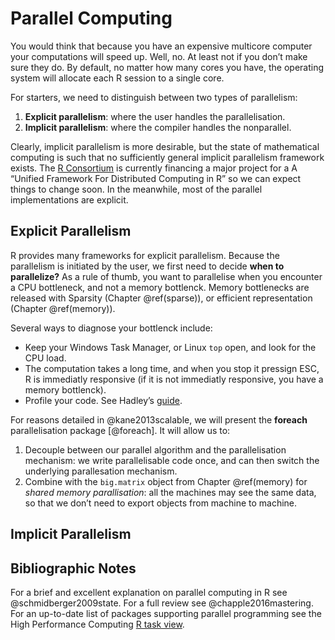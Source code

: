 # Parallel Computing {#parallel}

You would think that because you have an expensive multicore computer your computations will speed up. 
Well, no.
At least not if you don't make sure they do.
By default, no matter how many cores you have, the operating system will allocate each R session to a single core. 

For starters, we need to distinguish between two types of parallelism:

1. __Explicit parallelism__: where the user handles the parallelisation. 
1. __Implicit parallelism__: where the compiler handles the nonparallel.

Clearly, implicit parallelism is more desirable, but the state of mathematical computing is such that no sufficiently general implicit parallelism framework exists. 
The [R Consortium](https://www.r-consortium.org/projects/awarded-projects) is currently financing a major project for a A "Unified Framework For Distributed Computing in R" so we can expect things to change soon. 
In the meanwhile, most of the parallel implementations are explicit. 



## Explicit Parallelism

R provides many frameworks for explicit parallelism.
Because the parallelism is initiated by the user, we first need to decide __when to parallelize?__
As a rule of thumb, you want to parallelise when you encounter a CPU bottleneck, and not a memory bottlenck.
Memory bottlenecks are released with Sparsity (Chapter \@ref(sparse)), or efficient representation (Chapter \@ref(memory)).

Several ways to diagnose your bottlenck include:

- Keep your Windows Task Manager, or Linux `top` open, and look for the CPU load. 
- The computation takes a long time, and when you stop it pressign ESC, R is immediatly responsive (if it is not immediatly responsive, you have a memory bottlenck).
- Profile your code. See Hadley's [guide](http://adv-r.had.co.nz/Profiling.html).

For reasons detailed in @kane2013scalable, we will present the __foreach__ parallelisation package [@foreach]. 
It will allow us to: 

1. Decouple between our parallel algorithm and the parallelisation mechanism: we write parallelisable code once, and can then switch the underlying parallesation mechanism. 
1. Combine with the `big.matrix` object from Chapter \@ref(memory) for _shared memory parallisation_: all the machines may see the same data, so that we don't need to export objects from machine to machine. 







## Implicit Parallelism







## Bibliographic Notes
For a brief and excellent explanation on parallel computing in R see @schmidberger2009state.
For a full review see @chapple2016mastering.
For an up-to-date list of packages supporting parallel programming see the High Performance Computing [R task view](https://cran.r-project.org/web/views/HighPerformanceComputing.html).
